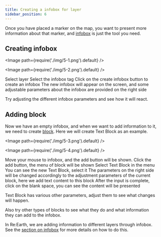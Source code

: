 ```yaml
---
title: Creating a infobox for layer
sidebar_position: 6
---
```


Once you have placed a marker on the map, you want to present more information about that marker, and [infobox](/user-manual/infobox/overview) is just the tool you need.

## Creating infobox

<Image path={require('./img/5-1.png').default} />

<Image path={require('./img/5-2.png').default} />

<Order>
  <ListByNumber>
    Select layer
  </ListByNumber>
  <ListByNumber>
    Select the infobox tag
  </ListByNumber>
  <ListByNumber>
    Click on the create infobox button to create an infobox
  </ListByNumber>
  <ListByNumber>
    The new infobox will appear on the screen, and some adjustable parameters about the infobox are provided on the right side
  </ListByNumber>
</Order>

Try adjusting the different infobox parameters and see how it will react.

## Adding block

Now we have an empty infobox, and when we want to add information to it, we need to create [block](/user-manual/infobox/add-a-new-block). Here we will create Text Block as an example.

<Image path={require('./img/5-3.png').default} />

<Image path={require('./img/5-4.png').default} />

<Order>
  <ListByNumber>
    Move your mouse to infobox, and the add button will be shown. Click the add button, the menu of block will be shown
  </ListByNumber>
  <ListByNumber>
    Select Text Block in the menu
  </ListByNumber>
  <ListByNumber>
    You can see the new Text Block, select it
  </ListByNumber>
  <ListByNumber>
    The parameters on the right side will be changed accordingly to the adjustment parameters of the current block, here we add text content to this block
  </ListByNumber>
  <ListByNumber>
    After the input is complete, click on the blank space, you can see the content will be presented
  </ListByNumber>
</Order>

Text Block has various other parameters, adjust them to see what changes will happen.

Also try other types of blocks to see what they do and what information they can add to the infobox.

In Re:Earth, we are adding information to different layers through infobox. See the [section on infobox](http://localhost:3000/user-manual/infobox/overview) for more details on how to do this.


